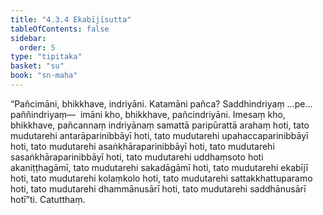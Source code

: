 ```yaml
---
title: "4.3.4 Ekabījīsutta"
tableOfContents: false
sidebar:
  order: 5
type: "tipitaka"
basket: "su"
book: "sn-maha"
---
```



<DynamicBreadcrumb />

<Division number="494" book="sn-maha">

<Paragraph number="1067" book="sn-maha">
“Pañcimāni, bhikkhave, indriyāni. Katamāni pañca? Saddhindriyaṃ …pe…  paññindriyaṃ—  imāni kho, bhikkhave, pañcindriyāni. Imesaṃ kho, bhikkhave, pañcannaṃ indriyānaṃ samattā paripūrattā arahaṃ hoti, tato mudutarehi antarāparinibbāyī hoti, tato mudutarehi upahaccaparinibbāyī hoti, tato mudutarehi asaṅkhāraparinibbāyī hoti, tato mudutarehi sasaṅkhāraparinibbāyī hoti, tato mudutarehi uddhaṃsoto hoti akaniṭṭhagāmī, tato mudutarehi sakadāgāmī hoti, tato mudutarehi ekabījī hoti, tato mudutarehi kolaṃkolo hoti, tato mudutarehi sattakkhattuparamo hoti, tato mudutarehi dhammānusārī hoti, tato mudutarehi saddhānusārī hotī”ti.

</Paragraph>
</Division>

<Paragraph number="1068" type="center" book="sn-maha">
Catutthaṃ.
</Paragraph>